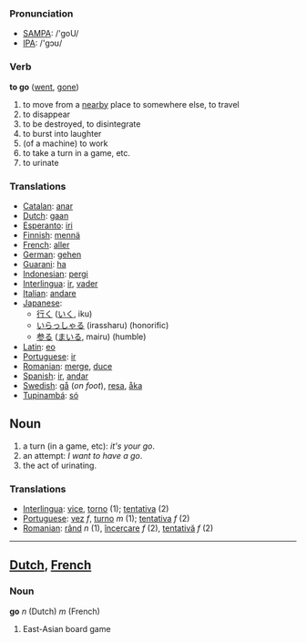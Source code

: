 === Pronunciation ===
*[[w:SAMPA|SAMPA]]: /'goU/
*[[w:IPA|IPA]]: /'gɔʊ/

=== Verb ===

'''to go''' ([[went]], [[gone]])

# to move from a [[nearby]] place to somewhere else, to travel
# to disappear
# to be destroyed, to disintegrate
# to burst into laughter
# (of a machine) to work
# to take a turn in a game, etc.
# to urinate

=== Translations ===
*[[Catalan]]: [[anar]]
*[[Dutch]]: [[gaan]]
*[[Esperanto]]: [[iri]]
*[[Finnish]]: [[mennä]]
*[[French]]: [[aller]]
*[[German]]: [[gehen]]
*[[Guarani]]: [[ha]]
*[[Indonesian]]: [[pergi]]
*[[Interlingua]]: [[ir]], [[vader]]
*[[Italian]]: [[andare]]
*[[Japanese]]: 
** [[行く]] ([[いく]], iku)
** [[いらっしゃる]] (irassharu) (honorific)
** [[参る]] ([[まいる]], mairu) (humble)
*[[Latin]]: [[eo]]
*[[Portuguese]]: [[ir]]
*[[Romanian]]: [[merge]], [[duce]]
*[[Spanish]]: [[ir]], [[andar]]
*[[Swedish]]: [[gå]] (''on foot''), [[resa]], [[åka]]
*[[Tupinambá]]: [[só]]

== Noun ==
# a turn (in a game, etc): ''it's your go''.
# an attempt: ''I want to have a go''.
# the act of urinating.

=== Translations ===
*[[Interlingua]]: [[vice]], [[torno]] (1); [[tentativa]] (2)
*[[Portuguese]]: [[vez]] ''f'', [[turno]] ''m'' (1); [[tentativa]] ''f'' (2)
*[[Romanian]]: [[rând]] ''n'' (1), [[încercare]] ''f'' (2), [[tentativă]] ''f'' (2)
----
== [[Dutch]], [[French]] ==
=== Noun ===
'''go''' ''n'' (Dutch) ''m'' (French)
# East-Asian board game